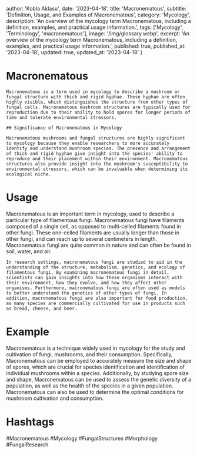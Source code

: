 
  author: 'Kobla Aklasu',
  date: '2023-04-18',
  title: 'Macronematous',
  subtitle: 'Definition, Usage, and Examples of Macronematous',
  category: 'Mycology',
  description: 'An overview of the mycology term Macronematous, including a definition, examples, and practical usage information.',
  tags: ['Mycology', 'Terminology', 'macronematous'],
  image: '/img/glossary.webp',
  excerpt: 'An overview of the mycology term Macronematous, including a definition, examples, and practical usage information.',
  published: true,
  published_at: '2023-04-18',
  updated: true,
  updated_at: '2023-04-18'
}




# Macronematous
    
    Macronematous is a term used in mycology to describe a mushroom or fungal structure with thick and rigid hyphae. These hyphae are often highly visible, which distinguishes the structure from other types of fungal cells. Macronematous mushroom structures are typically used for reproduction due to their ability to hold spores for longer periods of time and tolerate environmental stressors. 
    
    ## Significance of Macronematous in Mycology
    
    Macronematous mushrooms and fungal structures are highly significant to mycology because they enable researchers to more accurately identify and understand mushroom species. The presence and arrangement of thick and rigid hyphae give insight into the species' ability to reproduce and their placement within their environment. Macronematous structures also provide insight into the mushroom's susceptibility to environmental stressors, which can be invaluable when determining its ecological niche.

# Usage

Macronematous is an important term in mycology, used to describe a particular type of filamentous fungi. Macronematous fungi have filaments composed of a single cell, as opposed to multi-celled filaments found in other fungi. These one-celled filaments are usually longer than those in other fungi, and can reach up to several centimeters in length. Macronematous fungi are quite common in nature and can often be found in soil, water, and air.
    
    In research settings, macronematous fungi are studied to aid in the understanding of the structure, metabolism, genetics, and ecology of filamentous fungi. By examining macronematous fungi in detail, scientists can gain insights into how these organisms interact with their environment, how they evolve, and how they affect other organisms. Furthermore, macronematous fungi are often used as models to better understand the genetics of other types of fungi. In addition, macronematous fungi are also important for food production, as many species are commercially cultivated for use in products such as bread, cheese, and beer.

# Example

Macronematous is a technique widely used in mycology for the study and cultivation of fungi, mushrooms, and their consumption. Specifically, Macronematous can be employed to accurately measure the size and shape of spores, which are crucial for species identification and identification of individual mushrooms within a species. Additionally, by studying spore size and shape, Macronematous can be used to assess the genetic diversity of a population, as well as the health of the species in a given population. Macronematous can also be used to determine the optimal conditions for mushroom cultivation and consumption.

# Hashtags

#Macronematous #Mycology #FungalStructures #Morphology #FungalResearch

